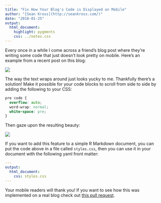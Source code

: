```yaml
---
title: "Fix How Your Blog's Code is Displayed on Mobile"
author: "[Sean Kross](http://seankross.com/)"
date: "2018-01-25"
output: 
  html_document:
    highlight: pygments
    css: ../notes.css
---
```


Every once in a while I come across a friend's blog post where they're writing
some code that just doesn't look pretty on mobile. Here's an example from a
recent post on this blog:

<img style="max-height:45vh" src="ugly.png">

The way the text wraps around just looks yucky to me. Thankfully there's a
solution! Make it possible for your code blocks to scroll from side to side
by adding the following to your CSS:

```css
pre code {
  overflow: auto;
  word-wrap: normal;
  white-space: pre;
}
```

Then gaze upon the resulting beauty:

<img style="max-height:45vh" src="beautiful.png">

If you want to add this feature to a simple R Markdown document, you can put
the code above in a file called `styles.css`, then you can use it in your
document with the following yaml front matter:

```yaml
---
output: 
  html_document:
    css: styles.css
---
```

Your mobile readers will thank you! If you want to see how this was implemented
on a real blog check out [this pull request](https://github.com/ShanEllis/ShanEllis.github.io/pull/1/commits/35c0f3064d3ec2d7b6e35790448994bdb1233f79).